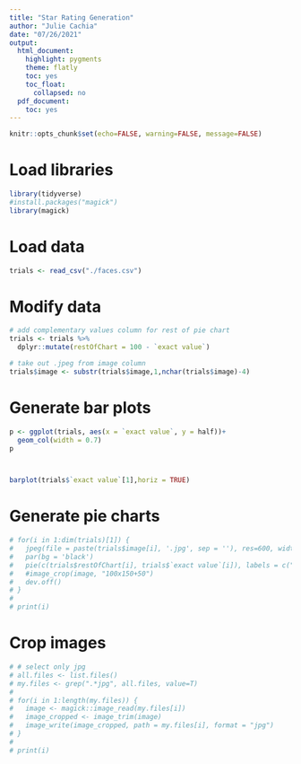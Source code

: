 ```yaml
---
title: "Star Rating Generation"
author: "Julie Cachia"
date: "07/26/2021"
output:
  html_document:
    highlight: pygments
    theme: flatly
    toc: yes
    toc_float:
      collapsed: no
  pdf_document:
    toc: yes
---
```


```r
knitr::opts_chunk$set(echo=FALSE, warning=FALSE, message=FALSE)
```

# Load libraries

```r
library(tidyverse)
#install.packages("magick")
library(magick)
```
# Load data

```r
trials <- read_csv("./faces.csv")
```

# Modify data

```r
# add complementary values column for rest of pie chart 
trials <- trials %>% 
  dplyr::mutate(restOfChart = 100 - `exact value`)

# take out .jpeg from image column
trials$image <- substr(trials$image,1,nchar(trials$image)-4)
```

# Generate bar plots

```r
p <- ggplot(trials, aes(x = `exact value`, y = half))+
  geom_col(width = 0.7)
p



barplot(trials$`exact value`[1],horiz = TRUE)

```


# Generate pie charts

```r
# for(i in 1:dim(trials)[1]) {
#   jpeg(file = paste(trials$image[i], '.jpg', sep = ''), res=600, width=2400, height=2400, pointsize=10)
#   par(bg = 'black')
#   pie(c(trials$restOfChart[i], trials$`exact value`[i]), labels = c(""), border = "white", col=c("black","white"), , init.angle=90)
#   #image_crop(image, "100x150+50")
#   dev.off()
# }
# 
# print(i)
```
# Crop images

```r
# # select only jpg
# all.files <- list.files()
# my.files <- grep(".*jpg", all.files, value=T)
# 
# for(i in 1:length(my.files)) {
#   image <- magick::image_read(my.files[i])
#   image_cropped <- image_trim(image)
#   image_write(image_cropped, path = my.files[i], format = "jpg")
# }
# 
# print(i)
```

